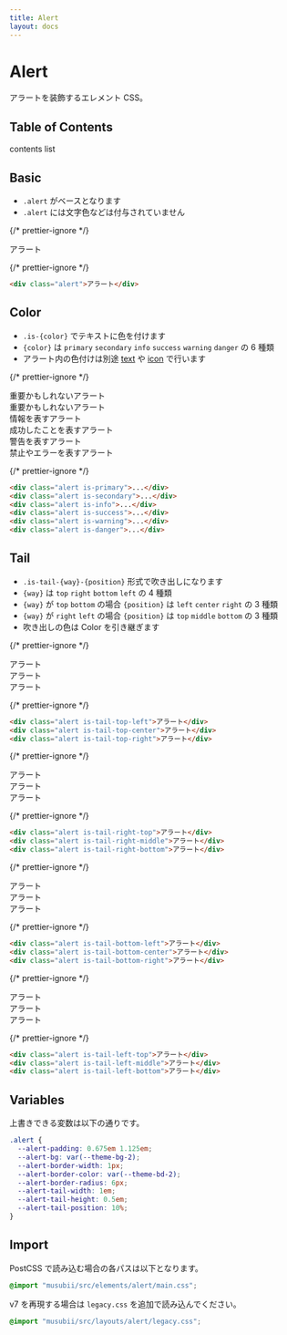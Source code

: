 ```yaml
---
title: Alert
layout: docs
---
```


# Alert

アラートを装飾するエレメント CSS。

## Table of Contents

contents list

## Basic

- `.alert` がベースとなります
- `.alert` には文字色などは付与されていません

{/* prettier-ignore */}
<div className="docs-preview">
  <div className="alert">アラート</div>
</div>

{/* prettier-ignore */}
```html
<div class="alert">アラート</div>
```

## Color

- `.is-{color}` でテキストに色を付けます
- `{color}` は `primary` `secondary` `info` `success` `warning` `danger` の 6 種類
- アラート内の色付けは別途 [text](/docs/text) や [icon](/docs/icon) で行います

{/* prettier-ignore */}
<div className="docs-preview">
  <div className="box is-space-md">
    <div className="alert is-primary">
      <span className="text is-primary">重要かもしれないアラート</span>
    </div>
    <div className="alert is-secondary">
      <span className="text is-secondary">重要かもしれないアラート</span>
    </div>
    <div className="alert is-info">
      <span className="text is-info">情報を表すアラート</span>
    </div>
    <div className="alert is-success">
      <span className="text is-success">成功したことを表すアラート</span>
    </div>
    <div className="alert is-warning">
      <span className="text is-warning">警告を表すアラート</span>
    </div>
    <div className="alert is-danger">
      <span className="text is-danger">禁止やエラーを表すアラート</span>
    </div>
  </div>
</div>

{/* prettier-ignore */}
```html
<div class="alert is-primary">...</div>
<div class="alert is-secondary">...</div>
<div class="alert is-info">...</div>
<div class="alert is-success">...</div>
<div class="alert is-warning">...</div>
<div class="alert is-danger">...</div>
```

## Tail

- `.is-tail-{way}-{position}` 形式で吹き出しになります
- `{way}` は `top` `right` `bottom` `left` の 4 種類
- `{way}` が `top` `bottom` の場合 `{position}` は `left` `center` `right` の 3 種類
- `{way}` が `right` `left` の場合 `{position}` は `top` `middle` `bottom` の 3 種類
- 吹き出しの色は Color を引き継ぎます

{/* prettier-ignore */}
<div className="docs-preview">
  <div className="box is-space-md">
    <div className="alert is-tail-top-left">アラート</div>
    <div className="alert is-tail-top-center">アラート</div>
    <div className="alert is-tail-top-right">アラート</div>
  </div>
</div>

{/* prettier-ignore */}
```html
<div class="alert is-tail-top-left">アラート</div>
<div class="alert is-tail-top-center">アラート</div>
<div class="alert is-tail-top-right">アラート</div>
```

{/* prettier-ignore */}
<div className="docs-preview">
  <div className="box is-space-md">
    <div className="alert is-tail-right-top">アラート</div>
    <div className="alert is-tail-right-middle">アラート</div>
    <div className="alert is-tail-right-bottom">アラート</div>
  </div>
</div>

{/* prettier-ignore */}
```html
<div class="alert is-tail-right-top">アラート</div>
<div class="alert is-tail-right-middle">アラート</div>
<div class="alert is-tail-right-bottom">アラート</div>
```

{/* prettier-ignore */}
<div className="docs-preview">
  <div className="box is-space-md">
    <div className="alert is-tail-bottom-left">アラート</div>
    <div className="alert is-tail-bottom-center">アラート</div>
    <div className="alert is-tail-bottom-right">アラート</div>
  </div>
</div>

{/* prettier-ignore */}
```html
<div class="alert is-tail-bottom-left">アラート</div>
<div class="alert is-tail-bottom-center">アラート</div>
<div class="alert is-tail-bottom-right">アラート</div>
```

{/* prettier-ignore */}
<div className="docs-preview">
  <div className="box is-space-md">
    <div className="alert is-tail-left-top">アラート</div>
    <div className="alert is-tail-left-middle">アラート</div>
    <div className="alert is-tail-left-bottom">アラート</div>
  </div>
</div>

{/* prettier-ignore */}
```html
<div class="alert is-tail-left-top">アラート</div>
<div class="alert is-tail-left-middle">アラート</div>
<div class="alert is-tail-left-bottom">アラート</div>
```

## Variables

上書きできる変数は以下の通りです。

```css
.alert {
  --alert-padding: 0.675em 1.125em;
  --alert-bg: var(--theme-bg-2);
  --alert-border-width: 1px;
  --alert-border-color: var(--theme-bd-2);
  --alert-border-radius: 6px;
  --alert-tail-width: 1em;
  --alert-tail-height: 0.5em;
  --alert-tail-position: 10%;
}
```

## Import

PostCSS で読み込む場合の各パスは以下となります。

```css
@import "musubii/src/elements/alert/main.css";
```

v7 を再現する場合は `legacy.css` を追加で読み込んでください。

```css
@import "musubii/src/layouts/alert/legacy.css";
```
